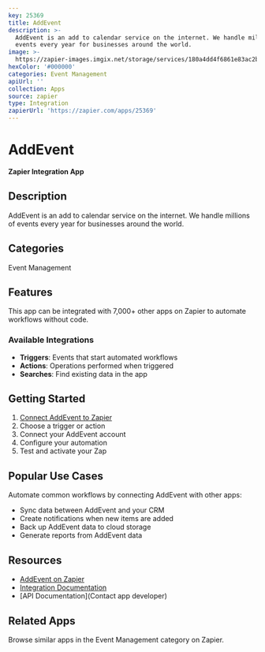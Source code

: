 ```yaml
---
key: 25369
title: AddEvent
description: >-
  AddEvent is an add to calendar service on the internet. We handle millions of
  events every year for businesses around the world.
image: >-
  https://zapier-images.imgix.net/storage/services/180a4dd4f6861e83ac2b20c73f910cef.png?auto=format%2Ccompress&ixlib=python-3.0.0&q=50
hexColor: '#000000'
categories: Event Management
apiUrl: ''
collection: Apps
source: zapier
type: Integration
zapierUrl: 'https://zapier.com/apps/25369'
---
```

# AddEvent

**Zapier Integration App**

## Description

AddEvent is an add to calendar service on the internet. We handle millions of events every year for businesses around the world.

## Categories

Event Management

## Features

This app can be integrated with 7,000+ other apps on Zapier to automate workflows without code.

### Available Integrations

- **Triggers**: Events that start automated workflows
- **Actions**: Operations performed when triggered
- **Searches**: Find existing data in the app

## Getting Started

1. [Connect AddEvent to Zapier](https://zapier.com/apps/25369)
2. Choose a trigger or action
3. Connect your AddEvent account
4. Configure your automation
5. Test and activate your Zap

## Popular Use Cases

Automate common workflows by connecting AddEvent with other apps:

- Sync data between AddEvent and your CRM
- Create notifications when new items are added
- Back up AddEvent data to cloud storage
- Generate reports from AddEvent data

## Resources

- [AddEvent on Zapier](https://zapier.com/apps/25369)
- [Integration Documentation](https://zapier.com/apps/25369/integrations)
- [API Documentation](Contact app developer)

## Related Apps

Browse similar apps in the Event Management category on Zapier.

